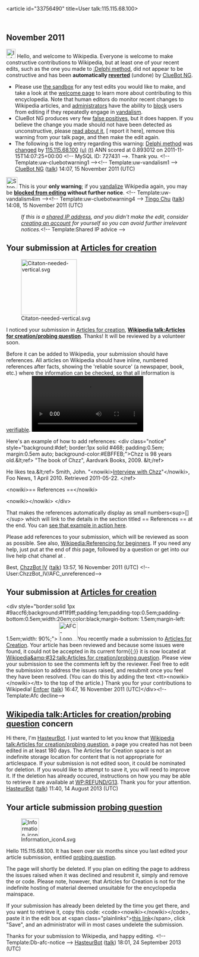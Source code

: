 <article id="33756490" title=User talk:115.115.68.100>
	<talkpage id="33756490" title="User talk:115.115.68.100">
== November 2011 ==
[[Image:Information.svg|left|25px|alt=|link=]] Hello, and welcome to Wikipedia. Everyone is welcome to make constructive contributions to Wikipedia, but at least one of your recent edits, such as the one you made to [[:Delphi method]], did not appear to be constructive and has been '''automatically [[Help:Reverting|reverted]]''' (undone) by [[User:ClueBot NG|ClueBot NG]]. 
* Please use [[Wikipedia:Sandbox|the sandbox]] for any test edits you would like to make, and take a look at the [[Wikipedia:Introduction|welcome page]] to learn more about contributing to this encyclopedia. Note that human editors do monitor recent changes to Wikipedia articles, and [[WP:ADMINS|administrators]] have the ability to [[WP:BLOCK|block]] users from editing if they repeatedly engage in [[WP:vandalism|vandalism]].
* ClueBot NG produces very few [[User:ClueBot NG#Information About False Positives|false positives]], but it does happen. If you believe the change you made should not have been detected as unconstructive, please [[User:ClueBot NG#Information About False Positives|read about it]], [{{User:ClueBot NG/Warnings/FPReport|727431}} report it here], remove this warning from your talk page, and then make the edit again. 
* The following is the log entry regarding this warning: [[Delphi method]] was [http://en.wikipedia.org/w/index.php?title=Delphi+method&amp;diff=460777868&amp;oldid=451524733 changed] by [[Special:Contributions/115.115.68.100|115.115.68.100]] [[User:115.115.68.100|(u)]] [[User talk:115.115.68.100|(t)]] ANN scored at 0.893012 on 2011-11-15T14:07:25+00:00 &lt;!-- MySQL ID: 727431 --&gt;. Thank you. &lt;!-- Template:uw-cluebotwarning1 --&gt;&lt;!-- Template:uw-vandalism1 --&gt; [[User:ClueBot NG|ClueBot NG]] ([[User talk:ClueBot NG|talk]]) 14:07, 15 November 2011 (UTC)

[[Image:Stop hand nuvola.svg|30px|alt=|link=]] This is your '''only warning'''; if you [[Wikipedia:Vandalism|vandalize]] Wikipedia again, you may be '''[[Wikipedia:Blocking policy|blocked from editing]] without further notice'''. &lt;!-- Template:uw-vandalism4im --&gt;&lt;!-- Template:uw-cluebotwarning4 --&gt; [[User:Tingo Chu|Tingo Chu]] ([[User talk:Tingo Chu|talk]]) 14:08, 15 November 2011 (UTC)
:''If this is a [[closed proxy|shared IP address]], and you didn't make the edit, consider [[Wikipedia:Why create an account?|creating an account]] for yourself so you can avoid further irrelevant notices.''&lt;!-- Template:Shared IP advice --&gt;

== Your submission at [[WP:AFC|Articles for creation]] ==
[[File:Citaton-needed-vertical.svg|150px|right|link=Wikipedia:Citing sources]]

I noticed your submission in [[WP:AFC|Articles for creation]], '''[[Wikipedia talk:Articles for creation/probing question]]'''.  Thanks! It will be reviewed by a volunteer soon.

Before it can be added to Wikipedia, your submission should have references.  All articles on Wikipedia should have inline, numbered references after facts, showing the 'reliable source' (a newspaper, book, etc.) where the information can be checked, so that all information is [[WP:V|verifiable]].
[[File:Citing_sources_tutorial,_part_1.ogv|right|thumb|Here's a video tutorial - hit play, then right-click for &quot;full screen&quot;.]]

Here's an example of how to add references:
&lt;div class=&quot;notice&quot; style=&quot;background:#def; border:1px solid #468; padding:0.5em; margin:0.5em auto; background-color:#EBFFEB;&quot;&gt;Chzz is 98 years old.&amp;lt;ref&gt; &quot;The book of Chzz&quot;, Aardvark Books, 2009. &amp;lt;/ref&gt;

He likes tea.&amp;lt;ref&gt; Smith, John. &quot;&lt;nowiki&gt;[http://foonews.com/Article42 Interview with Chzz]&quot;&lt;/nowiki&gt;, Foo News, 1 April 2010. Retrieved 2011-05-22.  &lt;/ref&gt;

&lt;nowiki&gt;== References ==&lt;/nowiki&gt;

&lt;nowiki&gt;{{reflist}}&lt;/nowiki&gt;
&lt;/div&gt;

That makes the references automatically display as small numbers&lt;sup&gt;[{{colour|blue|1}}]&lt;/sup&gt; which will link to the details in the section titled == References == at the end.  You can [[User:ChzzBot IV/Example page with references|see that example in action here]].

Please add references to your submission, which will be reviewed as soon as possible. See also, [[Wikipedia:Referencing for beginners]]. If you need any help, just put {{tn|helpme}} at the end of ''this'' page, followed by a question or get into our live help chat chanel at {{IRC|wikipedia-en-help}}.

Best, [[User:ChzzBot IV|ChzzBot IV]] ([[User talk:ChzzBot IV|talk]]) 13:57, 16 November 2011 (UTC)
&lt;!--User:ChzzBot_IV/AFC_unreferenced--&gt;
== Your submission at [[WP:AFC|Articles for creation]] ==
&lt;div style=&quot;border:solid 1px #9accf6;background:#f1f9ff;padding:1em;padding-top:0.5em;padding-bottom:0.5em;width:20em;color:black;margin-bottom: 1.5em;margin-left: 1.5em;width: 90%;&quot;&gt; [[File:AFC-Logo_Decline.svg|50px|left]]You recently made a submission to [[WP:AFC|Articles for Creation]]. Your article has been reviewed and because some issues were found, it could not be accepted in its current form{{;}} it is now located at [[Wikipedia&amp;#32;talk:Articles for creation/probing question]]. Please view your submission to see the comments left by the reviewer. Feel free to edit the submission to address the issues raised, and resubmit once you feel they have been resolved. (You can do this by adding the text &lt;tt&gt;&lt;nowiki&gt;{{subst:AFC submission/submit}}&lt;/nowiki&gt;&lt;/tt&gt; to the top of the article.) Thank you for your contributions to Wikipedia! [[User:Enfcer|Enfcer]] ([[User talk:Enfcer|talk]]) 16:47, 16 November 2011 (UTC)&lt;/div&gt;&lt;!--Template:Afc decline--&gt;
==[[Wikipedia talk:Articles for creation/probing question]] concern==
Hi there, I'm [[User:HasteurBot|HasteurBot]]. I just wanted to let you know that [[Wikipedia talk:Articles for creation/probing question]], a page you created has not been edited in at least 180 days.  The Articles for Creation space is not an indefinite storage location for content that is not appropriate for articlespace.
If your submission is not edited soon, it could be nominated for deletion.  If you would like to attempt to save it, you will need to improve it.
If the deletion has already occured, instructions on how you may be able to retrieve it are available at [[WP:REFUND/G13]].
Thank you for your attention. [[User:HasteurBot|HasteurBot]] ([[User talk:HasteurBot|talk]]) 11:40, 14 August 2013 (UTC)
==Your article submission [[Wikipedia talk:Articles for creation/probing question|probing question]]==
[[File:Information icon4.svg|48px|left|alt=|link=]]

Hello 115.115.68.100. It has been over six months since you last edited your article submission, entitled [[Wikipedia talk:Articles for creation/probing question|probing question]]. 

The page will shortly be deleted. If you plan on editing the page to address the issues raised when it was declined and resubmit it, simply {{edit|Wikipedia talk:Articles for creation/probing question|edit the submission}} and remove the {{tlc|db-afc}} or {{tlc|db-g13}} code. Please note, however, that Articles for Creation is not for the indefinite hosting of material deemed unsuitable for the encyclopedia mainspace.

If your submission has already been deleted by the time you get there, and you want to retrieve it, copy this code: &lt;code&gt;&lt;nowiki&gt;{{subst:Refund/G13|&lt;/nowiki&gt;Wikipedia talk:Articles for creation/probing question&lt;nowiki&gt;}}&lt;/nowiki&gt;&lt;/code&gt;, paste it in the edit box at &lt;span class=&quot;plainlinks&quot;&gt;[http://en.wikipedia.org/w/index.php?title=Wikipedia:Requests_for_undeletion&amp;action=edit&amp;section=new this link]&lt;/span&gt;, click &quot;Save&quot;, and an administrator will in most cases undelete the submission.

Thanks for your submission to Wikipedia, and happy editing. &lt;!-- Template:Db-afc-notice --&gt; [[User:HasteurBot|HasteurBot]] ([[User talk:HasteurBot|talk]]) 18:01, 24 September 2013 (UTC)
	</talkpage>
</article>